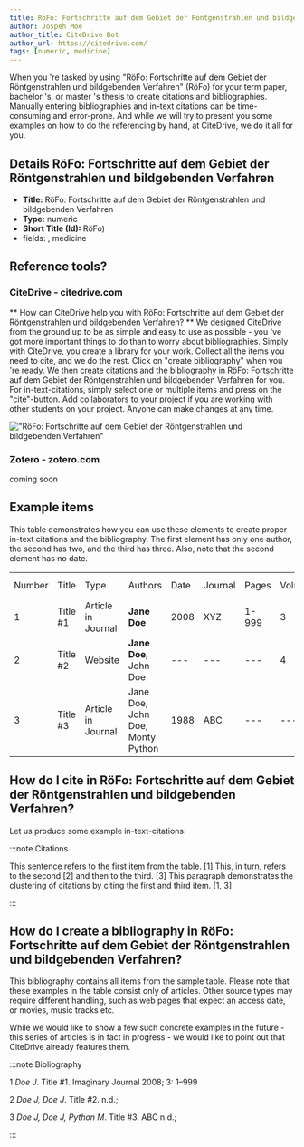 ```yaml
---
title: RöFo: Fortschritte auf dem Gebiet der Röntgenstrahlen und bildgebenden Verfahren
author: Jospeh Moe
author_title: CiteDrive Bot
author_url: https://citedrive.com/
tags: [numeric, medicine]
---
```


When you 're tasked by using "RöFo: Fortschritte auf dem Gebiet der Röntgenstrahlen und bildgebenden Verfahren" (RöFo) for your term paper, bachelor 's, or master 's thesis to create citations and bibliographies.
Manually entering bibliographies and in-text citations can be time-consuming and error-prone. And while we will try to present you some examples on how to do the referencing by hand, at CiteDrive, we do it all for you.

## Details  RöFo: Fortschritte auf dem Gebiet der Röntgenstrahlen und bildgebenden Verfahren
* **Title:** RöFo: Fortschritte auf dem Gebiet der Röntgenstrahlen und bildgebenden Verfahren
* **Type:** numeric
* **Short Title (Id):** RöFo)
* fields: , medicine

## Reference tools?
### CiteDrive - citedrive.com
** How can CiteDrive help you with RöFo: Fortschritte auf dem Gebiet der Röntgenstrahlen und bildgebenden Verfahren? **
We designed CiteDrive from the ground up to be as simple and easy to use as possible - you 've got more important things to do than to worry about bibliographies. Simply with CiteDrive, you create a library for your work. Collect all the items you need to cite, and we do the rest. Click on "create bibliography" when you 're ready. We then create citations and the bibliography in RöFo: Fortschritte auf dem Gebiet der Röntgenstrahlen und bildgebenden Verfahren for you. For in-text-citations, simply select one or multiple items and press on the "cite"-button. Add collaborators to your project if you are working with other students on your project. Anyone can make changes at any time.


!["RöFo: Fortschritte auf dem Gebiet der Röntgenstrahlen und bildgebenden Verfahren"](images/rofo-fortschritte-auf-dem-gebiet-der-rontgenstrahlen-und-bildgebenden-verfahren.svg "Choose RöFo: Fortschritte auf dem Gebiet der Röntgenstrahlen und bildgebenden Verfahren in the CiteDrive App")

### Zotero - zotero.com

coming soon

## Example items

This table demonstrates how you can use these elements to create proper in-text citations and the bibliography. The first element has only one author, the second has two, and the third has three. Also, note that the second element has no date.


<table>
  <tr>
   <td>Number
   </td>
   <td>Title
   </td>
   <td>Type
   </td>
   <td>Authors
   </td>
   <td>Date
   </td>
   <td>Journal
   </td>
   <td>Pages
   </td>
   <td>Volume
   </td>
   <td>Issue
   </td>
   <td>Access Date
   </td>
  </tr>
  <tr>
   <td>1
   </td>
   <td>Title #1
   </td>
   <td>Article in Journal
   </td>
   <td><strong>Jane Doe</strong>
   </td>
   <td>2008
   </td>
   <td>XYZ
   </td>
   <td>1-999
   </td>
   <td>3
   </td>
   <td>2
   </td>
   <td>--
   </td>
  </tr>
  <tr>
   <td>
2
   </td>
   <td>Title #2
   </td>
   <td>Website
   </td>
   <td><strong>Jane Doe, </strong>John Doe
   </td>
   <td>---
   </td>
   <td>---
   </td>
   <td>---
   </td>
   <td>4
   </td>
   <td>---
   </td>
   <td>2020-05-01
   </td>
  </tr>
  <tr>
   <td>3
   </td>
   <td>Title #3
   </td>
   <td>Article in Journal
   </td>
   <td>Jane Doe, John Doe, Monty Python
   </td>
   <td>1988
   </td>
   <td>ABC
   </td>
   <td>---
   </td>
   <td>---
   </td>
   <td>16
   </td>
   <td>---
   </td>
  </tr>
</table>



## How do I cite in  RöFo: Fortschritte auf dem Gebiet der Röntgenstrahlen und bildgebenden Verfahren?

Let us produce some example in-text-citations:

:::note Citations


This sentence refers to the first item from the table. [1] This, in turn, refers to the second [2]
and then to the third.  [3]
This paragraph demonstrates the clustering of citations by citing the first and third item. [1, 3]

:::

## How do I create a bibliography in RöFo: Fortschritte auf dem Gebiet der Röntgenstrahlen und bildgebenden Verfahren?

This bibliography contains all items from the sample table. Please note that these examples in the table consist only of articles. Other source types may require different handling, such as web pages that expect an access date, or movies, music tracks etc.

While we would like to show a few such concrete examples in the future - this series of articles is in fact in progress - we would like to point out that CiteDrive already features them.

:::note Bibliography

1 <i>Doe J</i>. Title #1. Imaginary Journal 2008; 3: 1–999

2 <i>Doe J, Doe J</i>. Title #2. n.d.; 

3 <i>Doe J, Doe J, Python M</i>. Title #3. ABC n.d.; 



:::


        